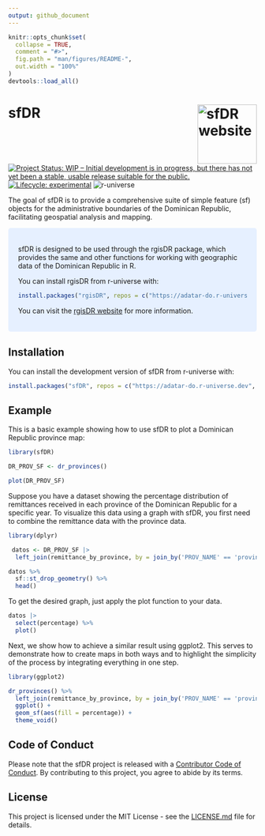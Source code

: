 ```yaml
---
output: github_document
---
```


<!-- README.md is generated from README.Rmd. Please edit that file -->

```r
knitr::opts_chunk$set(
  collapse = TRUE,
  comment = "#>",
  fig.path = "man/figures/README-",
  out.width = "100%"
)
devtools::load_all()
```



# sfDR <a href="https://adatar-do.github.io/sfDR/"><img src="man/figures/logo.png" align="right" height="120" alt="sfDR website" /></a>

<!-- badges: start -->
[![Project Status: WIP – Initial development is in progress, but there has not yet been a stable, usable release suitable for the public.](https://www.repostatus.org/badges/latest/wip.svg)](https://www.repostatus.org/#wip)
[![Lifecycle: experimental](https://img.shields.io/badge/lifecycle-experimental-orange.svg)](https://www.tidyverse.org/lifecycle/#experimental)
![r-universe](https://adatar-do.r-universe.dev/badges/sfDR)
<!-- badges: end -->

The goal of sfDR is to provide a comprehensive suite of simple feature (sf) objects for the administrative boundaries of the Dominican Republic, facilitating geospatial analysis and mapping.


<style>
div.blue { background-color:#e6f0ff; border-radius: 5px; padding: 20px;}
</style>
<div class = "blue">


 sfDR is designed to be used through the rgisDR package, which provides the same and other functions for working with geographic data of the Dominican Republic in R.

 You can install rgisDR from r-universe with:

```r
install.packages("rgisDR", repos = c("https://adatar-do.r-universe.dev", "https://cloud.r-project.org"))
```

You can visit the [rgisDR website](https://adatar-do.github.io/rgisDR/) for more information.

</div>

## Installation

You can install the development version of sfDR from r-universe with:

```r
install.packages("sfDR", repos = c("https://adatar-do.r-universe.dev", "https://cloud.r-project.org"))
```


## Example


This is a basic example showing how to use sfDR to plot a Dominican Republic province map:

```r
library(sfDR)

DR_PROV_SF <- dr_provinces()

plot(DR_PROV_SF)
```

Suppose you have a dataset showing the percentage distribution of remittances received in each province of the Dominican Republic for a specific year. To visualize this data using a graph with sfDR, you first need to combine the remittance data with the province data.

```r
library(dplyr)

 datos <- DR_PROV_SF |>
  left_join(remittance_by_province, by = join_by('PROV_NAME' == 'province'))

datos %>% 
  sf::st_drop_geometry() %>% 
  head()
```

To get the desired graph, just apply the plot function to your data.

```r
datos |>
  select(percentage) %>% 
  plot()
```

Next, we show how to achieve a similar result using ggplot2. This serves to demonstrate how to create maps in both ways and to highlight the simplicity of the process by integrating everything in one step.

```r
library(ggplot2)

dr_provinces() %>%
  left_join(remittance_by_province, by = join_by('PROV_NAME' == 'province')) %>% 
  ggplot() +
  geom_sf(aes(fill = percentage)) +
  theme_void()
```

## Code of Conduct

Please note that the sfDR project is released with a [Contributor Code of Conduct](https://adatar-do.github.io/sfDR/CODE_OF_CONDUCT.html). By contributing to this project, you agree to abide by its terms.

## License

This project is licensed under the MIT License - see the [LICENSE.md](LICENSE.md) file for details.

